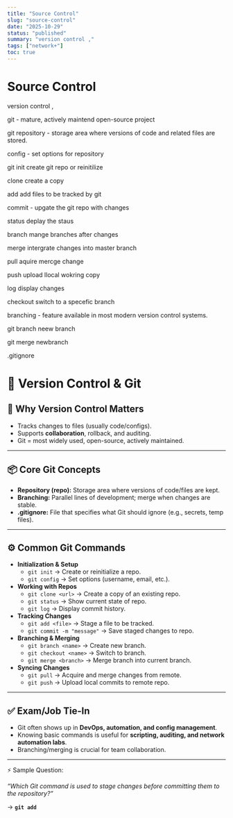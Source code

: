 ```yaml
---
title: "Source Control"
slug: "source-control"
date: "2025-10-29"
status: "published"
summary: "version control ,"
tags: ["network+"]
toc: true
---
```


# Source Control

version control , 

git - mature, actively maintend open-source project 

git repository - storage area where versions of code and related files are stored. 

config - set options for repository 

git init create git repo or reinitilize 

clone create a copy 

add add files to be tracked by git 

commit - upgate the git repo with changes 

status deplay the staus 

branch mange branches after changes 

merge intergrate changes into master branch 

pull aquire mercge change 

push upload llocal wokring copy 

log display changes 

checkout switch to a specefic branch 

branching - feature available in most modern version control systems. 

git branch neew branch 

git merge newbranch 

.gitignore

# 📂 Version Control & Git

## 🔑 Why Version Control Matters

- Tracks changes to files (usually code/configs).
- Supports **collaboration**, rollback, and auditing.
- Git = most widely used, open-source, actively maintained.

---

## 📦 Core Git Concepts

- **Repository (repo):** Storage area where versions of code/files are kept.
- **Branching:** Parallel lines of development; merge when changes are stable.
- **.gitignore:** File that specifies what Git should ignore (e.g., secrets, temp files).

---

## ⚙️ Common Git Commands

- **Initialization & Setup**
    - `git init` → Create or reinitialize a repo.
    - `git config` → Set options (username, email, etc.).
- **Working with Repos**
    - `git clone <url>` → Create a copy of an existing repo.
    - `git status` → Show current state of repo.
    - `git log` → Display commit history.
- **Tracking Changes**
    - `git add <file>` → Stage a file to be tracked.
    - `git commit -m "message"` → Save staged changes to repo.
- **Branching & Merging**
    - `git branch <name>` → Create new branch.
    - `git checkout <name>` → Switch to branch.
    - `git merge <branch>` → Merge branch into current branch.
- **Syncing Changes**
    - `git pull` → Acquire and merge changes from remote.
    - `git push` → Upload local commits to remote repo.

---

## ✅ Exam/Job Tie-In

- Git often shows up in **DevOps, automation, and config management**.
- Knowing basic commands is useful for **scripting, auditing, and network automation labs**.
- Branching/merging is crucial for team collaboration.

---

⚡ Sample Question:

*“Which Git command is used to stage changes before committing them to the repository?”*

→ **`git add`**